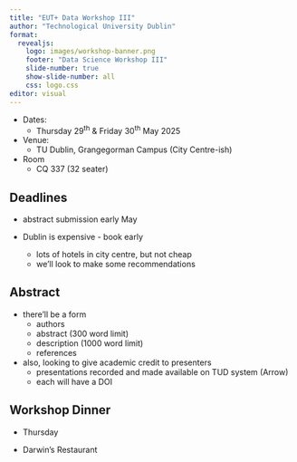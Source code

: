 ```yaml
---
title: "EUT+ Data Workshop III"
author: "Technological University Dublin"
format:
  revealjs:
    logo: images/workshop-banner.png
    footer: "Data Science Workshop III"
    slide-number: true
    show-slide-number: all
    css: logo.css
editor: visual
---
```


- Dates:
    - Thursday 29<sup>th</sup> & Friday 30<sup>th</sup> May 2025 

- Venue:
    - TU Dublin, Grangegorman Campus (City Centre-ish)
    
- Room
    - CQ 337 (32 seater)
    
## Deadlines

- abstract submission early May

- Dublin is expensive - book early
    - lots of hotels in city centre, but not cheap
    - we'll look to make some recommendations
    
## Abstract

- there'll be a form
    - authors
    - abstract (300 word limit)
    - description (1000 word limit)
    - references
    
- also, looking to give academic credit to presenters
    - presentations recorded and made available on TUD system (Arrow)
    - each will have a DOI
    
## Workshop Dinner

- Thursday 

- Darwin's Restaurant


